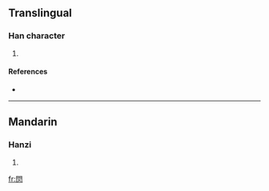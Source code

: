 ==Translingual==

===Han character===
{{Han char|rn=86|rad=火|as=08|sn=12|four=7780<sub>9</sub>|canj=日弓火 (ANF)}}

# {{defn|Han|sort=火08}}

====References====
* {{Han ref|kx=0673.150|dkj=19102|hdz=74291.020|uh=711B|ud=28955|bh=DA65|bd=55909}}

----

==Mandarin==

===Hanzi===
{{cmn-hanzi|pin=[[hǔn]] ([[hun3]]), [[lìn]] ([[lin4]])|wg=hun<sup>3</sup>, lin<sup>4</sup>}}

# {{defn|Mandarin}}

[[fr:焛]]